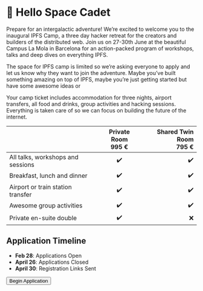 


# 👋 Hello Space Cadet

<div className="mw7">

Prepare for an intergalactic adventure! We’re excited to welcome you to the inaugural IPFS Camp, a three day hacker retreat for the creators and builders of the distributed web. Join us on 27-30th June at the beautiful Campus La Mola in Barcelona for an action-packed program of workshops, talks and deep dives on everything IPFS.

The space for IPFS camp is limited so we’re asking everyone to apply and let us know why they want to join the adventure. Maybe you’ve built something amazing on top of IPFS, maybe you’re just getting started but have some awesome ideas or

Your camp ticket includes accommodation for three nights, airport transfers, all food and drinks, group activities and hacking sessions. Everything is taken care of so we can focus on building the future of the internet.

</div>

<div className="features">

|                                   | Private Room <br/><span className="primary3 f3">995 €</span> | Shared Twin Room <br/><span className="primary3 f3">795 €</span> |
| --------------------------------- | :----------------------------------------------------------: | ---------------------------------------------------------------: |
| All talks, workshops and sessions |                              ✔️                              |                                                               ✔️ |
| Breakfast, lunch and dinner       |                              ✔️                              |                                                               ✔️ |
| Airport or train station transfer |                              ✔️                              |                                                               ✔️ |
| Awesome group activities          |                              ✔️                              |                                                               ✔️ |
| Private en-suite double           |                              ✔️                              |                                                               ❌ |

## Application Timeline

- **Feb 28**: Applications Open
- **April 26**: Applications Closed
- **April 30**: Registration Links Sent

<p className="pv2 dib">
  <Button size="large" href="https://goo.gl/forms/GmzwgMzfR0RUpfs13">
    Begin Application
  </Button>
</p>

</div>
